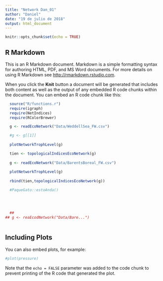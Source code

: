 ```yaml
---
title: "Network Dan_01"
author: "Daniel"
date: "19 de julio de 2018"
output: html_document
---
```


```r
knitr::opts_chunk$set(echo = TRUE)
```

## R Markdown

This is an R Markdown document. Markdown is a simple formatting syntax for authoring HTML, PDF, and MS Word documents. For more details on using R Markdown see <http://rmarkdown.rstudio.com>.

When you click the **Knit** button a document will be generated that includes both content as well as the output of any embedded R code chunks within the document. You can embed an R code chunk like this:

```r
  source("R/functions.r")
  require(igraph)
  require(NetIndices)
  require(RColorBrewer)

  g <- readEcoNetwork("Data/WeddellSea_FW.csv")

  #g <- g[[1]]
 
  plotNetworkTrophLevel(g)

  tien <- topologicalIndicesEcoNetwork(g)
 
  g <- readEcoNetwork("Data/BarentsBoreal_FW.csv")
  
  plotNetworkTrophLevel(g)
  
  rbind(tien,topologicalIndicesEcoNetwork(g))

  #PaqueGato::estoAnda()
  
  
  
  
  ##
## g <- reaEcodNetwork("Data/Bare...")
  
```

## Including Plots

You can also embed plots, for example:

```r
#plot(pressure)
```

Note that the `echo = FALSE` parameter was added to the code chunk to prevent printing of the R code that generated the plot.
